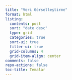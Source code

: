 ```yaml
---
title: "Veri Görselleştirme"
format: html
listing:
  contents: post
  sort: "date desc"
  type: grid
  categories: true
  sort-ui: true
  filter-ui: true
  grid-columns: 4
  grid-item-align: center
comments: false
repo-actions: false
toc-title: Temalar
---
```


